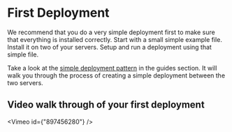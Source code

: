 
# First Deployment

We recommend that you do a very simple deployment first to make sure that everything is installed correctly. Start with a small simple example file. Install it on two of your servers. Setup and run a deployment using that simple file.

Take a look at the [simple deployment pattern](/guides/deployment-patterns/dev-to-prod) in the guides section. It will walk you through the process of creating a simple deployment between the two servers.

## Video walk through of your first deployment

<Vimeo id={"897456280"} />
